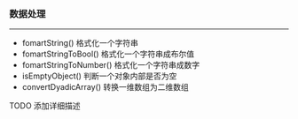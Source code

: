 
<Meta title="@common/utils/dataUtils" />

### 数据处理

---

- fomartString() 格式化一个字符串
- fomartStringToBool() 格式化一个字符串成布尔值
- fomartStringToNumber() 格式化一个字符串成数字
- isEmptyObject() 判断一个对象内部是否为空
- convertDyadicArray() 转换一维数组为二维数组

TODO 添加详细描述
